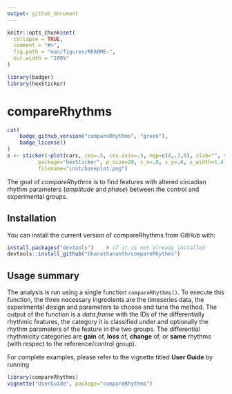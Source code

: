 ```yaml
---
output: github_document
---
```


<!-- README.md is generated from README.Rmd. Please edit that file -->

```r
knitr::opts_chunk$set(
  collapse = TRUE,
  comment = "#>",
  fig.path = "man/figures/README-",
  out.width = "100%"
)
```

```r
library(badger)
library(hexSticker)
```

# compareRhythms

<!-- badges: start -->
```r
cat(
	badge_github_version("compareRhythms", "green"),
	badge_license()
)
s <- sticker(~plot(cars, cex=.5, cex.axis=.5, mgp=c(0,.3,0), xlab="", ylab=""),
          package="hexSticker", p_size=20, s_x=.8, s_y=.6, s_width=1.4, s_height=1.2,
          filename="inst/baseplot.png")
```
<!-- badges: end -->


The goal of *compareRhythms* is to find features with altered circadian rhythm parameters (*amplitude* and *phase*) between the control and experimental groups.

## Installation

You can install the current version of compareRhythms from GitHub with:

``` r
install.packages("devtools")    # if it is not already installed
devtools::install_github("bharathananth/compareRhythms")
```

## Usage summary
The analysis is run using a single function `compareRhythms()`. To execute this function, the three necessary ingredients are the timeseries data, the experimental design and parameters to choose and tune the method. The output of the function is a *data.frame* with the IDs of the differentially rhythmic features, the category it is classified under and optionally the rhythm parameters of the feature in the two groups. The differential rhythmicity categories are **gain** of, **loss** of, **change** of, or  **same** rhythms (with respect to the reference/control group). 

For complete examples, please refer to the vignette titled **User Guide** by running
```r
library(compareRhythms)
vignette("UserGuide", package="compareRhythms")
```
